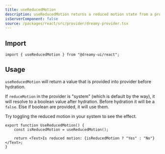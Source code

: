 ```yaml
---
title: useReducedMotion
description: useReducedMotion returns a reduced motion state from a provider.
isServerComponent: false
source: /packages/react/src/provider/dreamy-provider.tsx
---
```


## Import

```tsx
import { useReducedMotion } from "@dreamy-ui/react";
```

## Usage

`useReducedMotion` will return a value that is provided into provider before hydration.

If `reduceMotion` in the provider is "system" (which is default by the way), it will resolve to a boolean value after hydration. Before hydration it will be a `false`. Else if boolean are provided, it will use them.

Try toggling the reduced motion in your system to see the effect.

<Wrapper>
	<UseReducedMotion />
</Wrapper>

```tsx
export function UseReducedMotion() {
	const isReducedMotion = useReducedMotion();

	return <Text>Is reduced motion: {isReducedMotion ? "Yes" : "No"}</Text>;
}
```
